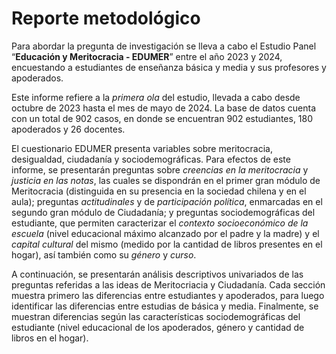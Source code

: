 # Reporte metodológico

Para abordar la pregunta de investigación se lleva a cabo el Estudio Panel "**Educación y Meritocracia - EDUMER**" entre el año 2023 y 2024, encuestando a estudiantes de enseñanza básica y media y sus profesores y apoderados.

Este informe refiere a la *primera ola* del estudio, llevada a cabo desde octubre de 2023 hasta el mes de mayo de 2024. La base de datos cuenta con un total de 902 casos, en donde se encuentran 902 estudiantes, 180 apoderados y 26 docentes.

El cuestionario EDUMER presenta variables sobre meritocracia, desigualdad, ciudadanía y sociodemográficas. Para efectos de este informe, se presentarán preguntas sobre *creencias en la meritocracia* y *justicia en las notas*, las cuales se dispondrán en el primer gran módulo de Meritocracia (distinguida en su presencia en la sociedad chilena y en el aula); preguntas *actitudinales* y de *participación política*, enmarcadas en el segundo gran módulo de Ciudadanía; y preguntas sociodemográficas del estudiante, que permiten caracterizar el *contexto socioeconómico de la escuela* (nivel educacional máximo alcanzado por el padre y la madre) y el *capital cultural* del mismo (medido por la cantidad de libros presentes en el hogar), así también como su *género* y *curso*.

A continuación, se presentarán análisis descriptivos univariados de las preguntas referidas a las ideas de Meritocriacia y Ciudadanía. Cada sección muestra primero las diferencias entre estudiantes y apoderados, para luego identificar las diferencias entre estudias de básica y media. Finalmente, se muestran diferencias según las características sociodemográficas del estudiante (nivel educacional de los apoderados, género y cantidad de libros en el hogar).
